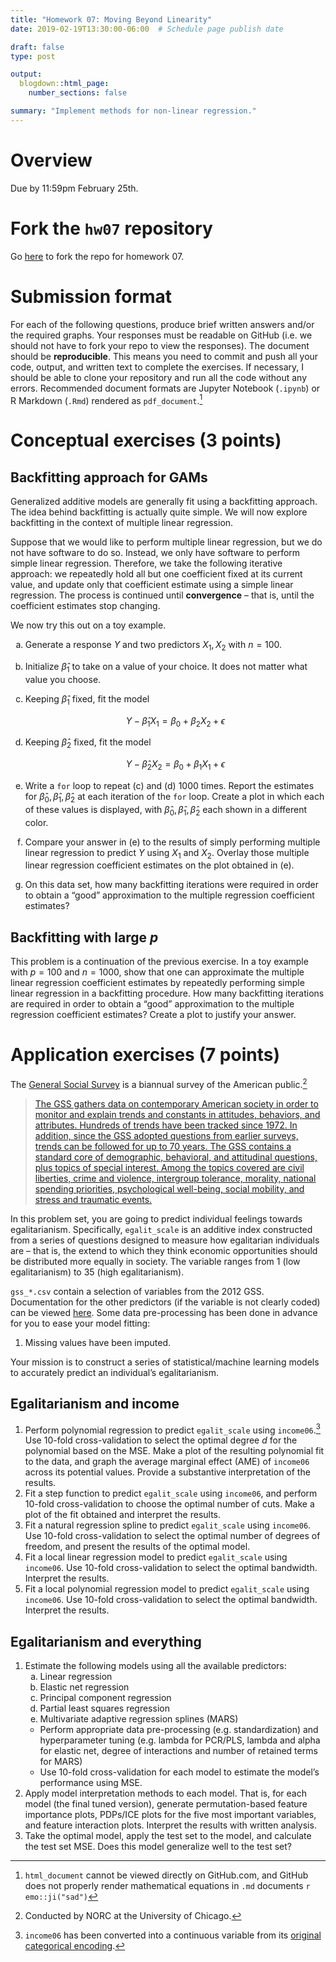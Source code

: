 ```yaml
---
title: "Homework 07: Moving Beyond Linearity"
date: 2019-02-19T13:30:00-06:00  # Schedule page publish date

draft: false
type: post

output:
  blogdown::html_page:
    number_sections: false

summary: "Implement methods for non-linear regression."
---
```


\newcommand{\E}{\mathrm{E}} \newcommand{\Var}{\mathrm{Var}} \newcommand{\Cov}{\mathrm{Cov}} \newcommand{\se}{\text{se}}

# Overview

Due by 11:59pm February 25th.

# Fork the `hw07` repository

Go [here](https://github.com/css-model/hw07) to fork the repo for homework 07.

# Submission format

For each of the following questions, produce brief written answers and/or the required graphs. Your responses must be readable on GitHub (i.e. we should not have to fork your repo to view the responses). The document should be **reproducible**. This means you need to commit and push all your code, output, and written text to complete the exercises. If necessary, I should be able to clone your repository and run all the code without any errors. Recommended document formats are Jupyter Notebook (`.ipynb`) or R Markdown (`.Rmd`) rendered as `pdf_document`.^[`html_document` cannot be viewed directly on GitHub.com, and GitHub does not properly render mathematical equations in `.md` documents `r emo::ji("sad")`]

# Conceptual exercises (3 points)

## Backfitting approach for GAMs

Generalized additive models are generally fit using a backfitting approach. The idea behind backfitting is actually quite simple. We will now explore backfitting in the context of multiple linear regression.

Suppose that we would like to perform multiple linear regression, but we do not have software to do so. Instead, we only have software to perform simple linear regression. Therefore, we take the following iterative approach: we repeatedly hold all but one coefficient fixed at its current value, and update only that coefficient estimate using a simple linear regression. The process is continued until **convergence** -- that is, until the coefficient estimates stop changing.

We now try this out on a toy example.

a. Generate a response $Y$ and two predictors $X_1, X_2$ with $n=100$.
a. Initialize $\hat{\beta}_1$ to take on a value of your choice. It does not matter what value you choose.
a. Keeping $\hat{\beta}_1$ fixed, fit the model

    $$Y - \hat{\beta}_1 X_1 = \beta_0 + \beta_2 X_2 + \epsilon$$
a. Keeping $\hat{\beta}_2$ fixed, fit the model
    
    $$Y - \hat{\beta}_2 X_2 = \beta_0 + \beta_1 X_1 + \epsilon$$
a. Write a `for` loop to repeat (c) and (d) $1000$ times. Report the estimates for $\hat{\beta}_0, \hat{\beta}_1, \hat{\beta}_2$ at each iteration of the `for` loop. Create a plot in which each of these values is displayed, with $\hat{\beta}_0, \hat{\beta}_1, \hat{\beta}_2$ each shown in a different color.
a. Compare your answer in (e) to the results of simply performing multiple linear regression to predict $Y$ using $X_1$ and $X_2$. Overlay those multiple linear regression coefficient estimates on the plot obtained in (e).
a. On this data set, how many backfitting iterations were required in order to obtain a "good" approximation to the multiple regression coefficient estimates?

## Backfitting with large $p$

This problem is a continuation of the previous exercise. In a toy example with $p = 100$ and $n = 1000$, show that one can approximate the multiple linear regression coefficient estimates by repeatedly performing simple linear regression in a backfitting procedure. How many backfitting iterations are required in order to obtain a "good" approximation to the multiple regression coefficient estimates? Create a plot to justify your answer.

# Application exercises (7 points)

The [General Social Survey](http://gss.norc.org/) is a biannual survey of the American public.^[Conducted by NORC at the University of Chicago.]

> [The GSS gathers data on contemporary American society in order to monitor and explain trends and constants in attitudes, behaviors, and attributes. Hundreds of trends have been tracked since 1972. In addition, since the GSS adopted questions from earlier surveys, trends can be followed for up to 70 years. The GSS contains a standard core of demographic, behavioral, and attitudinal questions, plus topics of special interest. Among the topics covered are civil liberties, crime and violence, intergroup tolerance, morality, national spending priorities, psychological well-being, social mobility, and stress and traumatic events.](http://gss.norc.org/About-The-GSS)

In this problem set, you are going to predict individual feelings towards egalitarianism. Specifically, `egalit_scale` is an additive index constructed from a series of questions designed to measure how egalitarian individuals are -- that is, the extend to which they think economic opportunities should be distributed more equally in society. The variable ranges from 1 (low egalitarianism) to 35 (high egalitarianism).

`gss_*.csv` contain a selection of variables from the 2012 GSS. Documentation for the other predictors (if the variable is not clearly coded) can be viewed [here](https://gssdataexplorer.norc.org/variables/vfilter). Some data pre-processing has been done in advance for you to ease your model fitting:

1. Missing values have been imputed.

Your mission is to construct a series of statistical/machine learning models to accurately predict an individual's egalitarianism.

## Egalitarianism and income

1. Perform polynomial regression to predict `egalit_scale` using `income06`.^[`income06` has been converted into a continuous variable from its [original categorical encoding](https://gssdataexplorer.norc.org/variables/117/vshow).] Use 10-fold cross-validation to select the optimal degree $d$ for the polynomial based on the MSE. Make a plot of the resulting polynomial fit to the data, and graph the average marginal effect (AME) of `income06` across its potential values. Provide a substantive interpretation of the results.
1. Fit a step function to predict `egalit_scale` using `income06`, and perform 10-fold cross-validation to choose the optimal number of cuts. Make a plot of the fit obtained and interpret the results.
1. Fit a natural regression spline to predict `egalit_scale` using `income06`. Use 10-fold cross-validation to select the optimal number of degrees of freedom, and present the results of the optimal model.
1. Fit a local linear regression model to predict `egalit_scale` using `income06`. Use 10-fold cross-validation to select the optimal bandwidth. Interpret the results.
1. Fit a local polynomial regression model to predict `egalit_scale` using `income06`. Use 10-fold cross-validation to select the optimal bandwidth. Interpret the results.

## Egalitarianism and everything

1. Estimate the following models using all the available predictors:
    a. Linear regression
    a. Elastic net regression
    a. Principal component regression
    a. Partial least squares regression
    a. Multivariate adaptive regression splines (MARS)
    * Perform appropriate data pre-processing (e.g. standardization) and hyperparameter tuning (e.g. lambda for PCR/PLS, lambda and alpha for elastic net, degree of interactions and number of retained terms for MARS)
    * Use 10-fold cross-validation for each model to estimate the model's performance using MSE.
1. Apply model interpretation methods to each model. That is, for each model (the final tuned version), generate permutation-based feature importance plots, PDPs/ICE plots for the five most important variables, and feature interaction plots. Interpret the results with written analysis.
1. Take the optimal model, apply the test set to the model, and calculate the test set MSE. Does this model generalize well to the test set?

